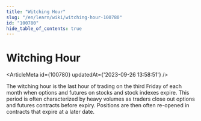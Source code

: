 ```yaml
---
title: "Witching Hour"
slug: "/en/learn/wiki/witching-hour-100780"
id: "100780"
hide_table_of_contents: true
---
```



# Witching Hour

<ArticleMeta id={100780} updatedAt={'2023-09-26 13:58:51'} />
<div className='border-solid border-b border-t-0 my-4 border-[var(--ifm-color-gray-300)]' />

The witching hour is the last hour of trading on the third Friday of each month when options and futures on stocks and stock indexes expire. This period is often characterized by heavy volumes as traders close out options and futures contracts before expiry. Positions are then often re-opened in contracts that expire at a later date.
